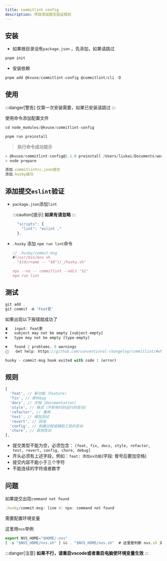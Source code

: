 ```yaml
---
title: commitlint config
description: 项目添加提交验证规则
---
```


## 安装

- 如果根目录没有`package.json` ，先添加，如果请跳过
  
```js
pnpm init
```

- 安装依赖

```js
pnpm add @kvuse/commitlint-config @commitlint/cli -D
```

## 使用

:::danger[警告]
仅第一次安装需要，如果已安装请跳过
:::

使用命令添加配置文件

```js
cd node_modules/@kvuse/commitlint-config

pnpm run preinstall
```

> 执行命令成功提示

```js
> @kvuse/commitlint-config@1.1.0 preinstall /Users/liukai/Documents/work/husky-demo/node_modules/.pnpm/@kvuse+commitlint-config@1.1.0/node_modules/@kvuse/commitlint-config
> node prepare

添加.commitlintrc.json成功
添加.husky成功
```

## 添加提交`eslint`验证

- `package.json`添加`lint`
  
  :::caution[提示]
  **如果有请忽略**
  :::

  ```js
    "scripts": {
      "lint": "eslint ."
    },
  ```

- `.husky` 添加 `npm run lint`命令
  
    ```js
    // .husky/commit-msg
    #!/usr/bin/env sh
  . "$(dirname -- "$0")/_/husky.sh"

  npx --no -- commitlint --edit "$1"
  npm run lint
  ```

## 测试

```js
git add .
git commit -m 'Feat更'
```

如果出现以下报错就成功了

```js
⧗   input: Feat更
✖   subject may not be empty [subject-empty]
✖   type may not be empty [type-empty]

✖   found 2 problems, 0 warnings
ⓘ   Get help: https://github.com/conventional-changelog/commitlint/#what-is-commitlint

husky - commit-msg hook exited with code 1 (error)
```

## 规则

```js
[
  'feat', // 新功能（feature）
  'fix', // 修补bug
  'docs', // 文档（documentation）
  'style', // 格式（不影响代码运行的变动）
  'refactor', // 重构
  'test', // 增加测试
  'revert', // 回滚
  'config', // 构建过程或辅助工具的变动
  'chore', // 其他改动
],
```

- 提交类型不能为空，必须包含： `[feat, fix, docs, style, refactor, test, revert, config, chore, debug]`
- 开头必须有上述字段，例如：`feat: 添加xx功能`(字段: 冒号后要加空格)
- 提交内容不能小于三个字符
- 不能连续的字符或者数字

## 问题

如果提交出现`command not found`

```js
.husky/commit-msg: line 4: npx: command not found
```

需要配置环境变量

这里用`nvs`举例

```js
export NVS_HOME="$HOME/.nvs"
[ -s "$NVS_HOME/nvs.sh" ] && . "$NVS_HOME/nvs.sh"  # 这里是判断 nvs.sh 文件是否存在并执行
```

:::danger[注意]
**如果不行，请重启vscode或者重启电脑使环境变量生效**
:::
